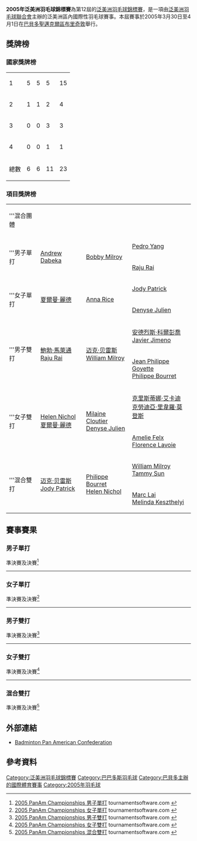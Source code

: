 {{noteTA
|G1=Badminton
|1=zh-hans:布里奇敦; zh-hant:橋鎮;
|2=zh-cn:圣迈克尔区; zh-hk:聖邁克爾區; zh-tw:聖麥可教區
}}
{{infobox badminton event
|name           = 2005年泛美洲羽毛球錦標賽
|image          = 
|size           = 
|caption        =
|dates          = 2005年3月30日－4月1日
|number_edition = 第12屆
|level          = 
|prize_money    = 
|location       = {{BAR}}[[聖邁克爾區_(巴巴多斯)|聖邁克爾區]][[布里奇敦|布里奇敦]]
|venue          = 
|previous       = 2001年泛美洲羽毛球錦標賽 
|next           = 2007年泛美洲羽毛球錦標賽
}}
'''2005年泛美洲羽毛球錦標賽'''為第12屆的[[泛美洲羽毛球錦標賽|泛美洲羽毛球錦標賽]]，是一項由[[泛美洲羽毛球聯合會|泛美洲羽毛球聯合會]]主辦的泛美洲區內國際性羽毛球賽事。本屆賽事於2005年3月30日至4月1日在[[巴貝多|巴貝多]][[聖邁克爾區_(巴巴多斯)|聖邁克爾區]][[布里奇敦|布里奇敦]]舉行。

==獎牌榜==
===國家獎牌榜===

{| {{RankedMedalTable}}
|-
|1||style="text-align:left"| {{bat|CAN}} ||5||5||5||15
|-
|2||style="text-align:left"| {{bat|USA}} ||1||1||2||4
|-
|3||style="text-align:left"| {{bat|PER}} ||0||0||3||3
|-
|4||style="text-align:left"| {{bat|GUA}} ||0||0||1||1
|- class="sortbottom"
!colspan=2|總數|| 6 || 6 || 11 || 23
|}

===項目獎牌榜===
{| {{MedalistTable|labelwidth=80px|type=項目|style=font-size:small;}}
|-
|'''混合團體
|{{bat|CAN}}
|{{bat|USA}}
|{{bat|PER}}
|-
|rowspan=2|'''男子單打
|rowspan=2|{{flagicon|CAN}} [[Andrew_Dabeka|Andrew Dabeka]]
|rowspan=2|{{flagicon|CAN}} [[Bobby_Milroy|Bobby Milroy]]
|{{flagicon|GUA}} [[Pedro_Yang|Pedro Yang]]
|-
|{{flagicon|USA}} [[Raju_Rai|Raju Rai]]
|-
|rowspan=2|'''女子單打
|rowspan=2|{{flagicon|CAN}} [[夏爾曼·麗德|夏爾曼·麗德]]
|rowspan=2|{{flagicon|CAN}} [[Anna_Rice|Anna Rice]]
|{{flagicon|CAN}} [[Jody_Patrick|Jody Patrick]]
|-
|{{flagicon|CAN}} [[Denyse_Julien|Denyse Julien]]
|-
|rowspan=2|'''男子雙打
|rowspan=2|{{flagicon|USA}} [[鮑勃·馬萊通|鮑勃·馬萊通]]<br/>{{flagicon|USA}} [[Raju_Rai|Raju Rai]]
|rowspan=2|{{flagicon|CAN}} [[迈克·贝雷斯|迈克·贝雷斯]]<br/>{{flagicon|CAN}} [[William_Milroy|William Milroy]]
|{{flagicon|PER}} [[安德烈斯·科爾彭喬|安德烈斯·科爾彭喬]]<br/>{{flagicon|PER}} [[Javier_Jimeno|Javier Jimeno]]
|-
|{{flagicon|CAN}} [[Jean_Philippe_Goyette|Jean Philippe Goyette]]<br/>{{flagicon|CAN}} [[Philippe_Bourret|Philippe Bourret]]
|-
|rowspan=2|'''女子雙打
|rowspan=2|{{flagicon|CAN}} [[Helen_Nichol|Helen Nichol]]<br/>{{flagicon|CAN}} [[夏爾曼·麗德|夏爾曼·麗德]]
|rowspan=2|{{flagicon|CAN}} [[Milaine_Cloutier|Milaine Cloutier]]<br/>{{flagicon|CAN}} [[Denyse_Julien|Denyse Julien]]
|{{flagicon|PER}} [[克里斯蒂娜·艾卡迪|克里斯蒂娜·艾卡迪]]<br/>{{flagicon|PER}} [[克勞迪亞·里韋羅·莫登斯|克勞迪亞·里韋羅·莫登斯]]
|-
|{{flagicon|CAN}} [[Amelie_Felx|Amelie Felx]]<br/>{{flagicon|CAN}} [[Florence_Lavoie|Florence Lavoie]]
|-
|rowspan=2|'''混合雙打
|rowspan=2|{{flagicon|CAN}} [[迈克·贝雷斯|迈克·贝雷斯]]<br/>{{flagicon|CAN}} [[Jody_Patrick|Jody Patrick]]
|rowspan=2|{{flagicon|CAN}} [[Philippe_Bourret|Philippe Bourret]]<br/>{{flagicon|CAN}} [[Helen_Nichol|Helen Nichol]]
|{{flagicon|CAN}} [[William_Milroy|William Milroy]]<br/>{{flagicon|CAN}} [[Tammy_Sun|Tammy Sun]]
|-
|{{flagicon|USA}} [[Marc_Lai|Marc Lai]]<br/>{{flagicon|USA}} [[Melinda_Keszthelyi|Melinda Keszthelyi]]
|}

== 賽事賽果 ==
=== 男子單打 ===
;準決賽及決賽<ref name="MS">[http://www.tournamentsoftware.com/sport/draw.aspx?id=B6B02C79-B55E-4F52-A892-3E1E8A8CBBE6&draw=1 2005 PanAm Championships 男子單打] tournamentsoftware.com {{en}}</ref>
{{4TeamBracket-Tennis3-v2
| team-width=200
| RD1-seed1=1
| RD1-team1='''{{flagicon|CAN}} [[Bobby_Milroy|Bobby Milroy]]
| RD1-score1-1='''15
| RD1-score1-2='''15
| RD1-score1-3=
| RD1-seed2=3/4
| RD1-team2={{flagicon|GUA}} [[Pedro_Yang|Pedro Yang]]
| RD1-score2-1=2
| RD1-score2-2=8
| RD1-score2-3=

| RD1-seed3=3/4
| RD1-team3={{flagicon|USA}} [[Raju_Rai|Raju Rai]]
| RD1-score3-1=2
| RD1-score3-2=9
| RD1-score3-3=
| RD1-seed4=2
| RD1-team4='''{{flagicon|CAN}} [[Andrew_Dabeka|Andrew Dabeka]]
| RD1-score4-1='''15
| RD1-score4-2='''15
| RD1-score4-3=

| RD2-seed1=1
| RD2-team1={{flagicon|CAN}} [[Bobby_Milroy|Bobby Milroy]]
| RD2-score1-1=9
| RD2-score1-2=12
| RD2-score1-3=
| RD2-seed2=2
| RD2-team2='''{{flagicon|CAN}} [[Andrew_Dabeka|Andrew Dabeka]]
| RD2-score2-1='''15
| RD2-score2-2='''15
| RD2-score2-3=
}}
----

=== 女子單打 ===
;準決賽及決賽<ref name="WS">[http://www.tournamentsoftware.com/sport/draw.aspx?id=B6B02C79-B55E-4F52-A892-3E1E8A8CBBE6&draw=2 2005 PanAm Championships 女子單打] tournamentsoftware.com {{en}}</ref>
{{4TeamBracket-Tennis3-v2
| team-width=200
| RD1-seed1=1
| RD1-team1='''{{flagicon|CAN}} [[Anna_Rice|Anna Rice]]
| RD1-score1-1='''11
| RD1-score1-2='''11
| RD1-score1-3=
| RD1-seed2=3/4
| RD1-team2={{flagicon|CAN}} [[Jody_Patrick|Jody Patrick]]
| RD1-score2-1=2
| RD1-score2-2=0
| RD1-score2-3=

| RD1-seed3=
| RD1-team3={{flagicon|CAN}} [[Denyse_Julien|Denyse Julien]]
| RD1-score3-1=8
| RD1-score3-2=4
| RD1-score3-3=
| RD1-seed4=2
| RD1-team4='''{{flagicon|PER}} [[夏爾曼·麗德|夏爾曼·麗德]]
| RD1-score4-1='''11
| RD1-score4-2='''11
| RD1-score4-3=

| RD2-seed1=1
| RD2-team1={{flagicon|CAN}} [[Anna_Rice|Anna Rice]]
| RD2-score1-1=8
| RD2-score1-2=10
| RD2-score1-3=
| RD2-seed2=2
| RD2-team2='''{{flagicon|PER}} [[夏爾曼·麗德|夏爾曼·麗德]]
| RD2-score2-1='''11
| RD2-score2-2='''13
| RD2-score2-3=
}}
----

=== 男子雙打 ===
;準決賽及決賽<ref name="MD">[http://www.tournamentsoftware.com/sport/draw.aspx?id=B6B02C79-B55E-4F52-A892-3E1E8A8CBBE6&draw=4 2005 PanAm Championships 男子雙打] tournamentsoftware.com {{en}}</ref>
{{4TeamBracket-Tennis3-v2
| team-width=200
| RD1-seed1=1
| RD1-team1='''{{flagicon|USA}} [[鮑勃·馬萊通|鮑勃·馬萊通]]<br/> {{flagicon|USA}} [[Raju_Rai|Raju Rai]]
| RD1-score1-1='''15
| RD1-score1-2='''15
| RD1-score1-3=
| RD1-seed2=
| RD1-team2={{flagicon|CAN}} [[Jean_Philippe_Goyette|Jean Philippe Goyette]]<br/> {{flagicon|CAN}} [[Philippe_Bourret|Philippe Bourret]]
| RD1-score2-1=5
| RD1-score2-2=7
| RD1-score2-3=

| RD1-seed3=
| RD1-team3={{flagicon|PER}} [[安德烈斯·科爾彭喬|安德烈斯·科爾彭喬]]<br/> {{flagicon|PER}} [[Javier_Jimeno|Javier Jimeno]]
| RD1-score3-1=2
| RD1-score3-2=5
| RD1-score3-3=
| RD1-seed4=2
| RD1-team4='''{{flagicon|CAN}} [[迈克·贝雷斯|迈克·贝雷斯]]<br/> {{flagicon|CAN}} [[William_Milroy|William Milroy]]
| RD1-score4-1='''15
| RD1-score4-2='''15
| RD1-score4-3=

| RD2-seed1=1
| RD2-team1='''{{flagicon|USA}} [[鮑勃·馬萊通|鮑勃·馬萊通]]<br/> {{flagicon|USA}} [[Raju_Rai|Raju Rai]]
| RD2-score1-1=11
| RD2-score1-2='''15
| RD2-score1-3='''15
| RD2-seed2=2
| RD2-team2={{flagicon|CAN}} [[迈克·贝雷斯|迈克·贝雷斯]]<br/> {{flagicon|CAN}} [[William_Milroy|William Milroy]]
| RD2-score2-1='''15
| RD2-score2-2=8
| RD2-score2-3=6
}}
----

=== 女子雙打 ===
;準決賽及決賽<ref name="WD">[http://www.tournamentsoftware.com/sport/draw.aspx?id=B6B02C79-B55E-4F52-A892-3E1E8A8CBBE6&draw=3 2005 PanAm Championships 女子雙打] tournamentsoftware.com {{en}}</ref>
{{4TeamBracket-Tennis3-v2
| team-width=200
| RD1-seed1=1
| RD1-team1='''{{flagicon|CAN}} [[Helen_Nichol|Helen Nichol]]<br/> {{flagicon|CAN}} [[夏爾曼·麗德|夏爾曼·麗德]]
| RD1-score1-1='''15
| RD1-score1-2='''15
| RD1-score1-3=
| RD1-seed2=
| RD1-team2={{flagicon|PER}} [[克里斯蒂娜·艾卡迪|克里斯蒂娜·艾卡迪]]<br/> {{flagicon|PER}} [[克勞迪亞·里韋羅·莫登斯|克勞迪亞·里韋羅·莫登斯]]
| RD1-score2-1=5
| RD1-score2-2=4
| RD1-score2-3=

| RD1-seed3=
| RD1-team3={{flagicon|CAN}} [[Amelie_Felx|Amelie Felx]]<br/> {{flagicon|CAN}} [[Florence_Lavoie|Florence Lavoie]]
| RD1-score3-1='''15
| RD1-score3-2=7
| RD1-score3-3=2
| RD1-seed4=
| RD1-team4='''{{flagicon|CAN}} [[Milaine_Cloutier|Milaine Cloutier]]<br/> {{flagicon|CAN}} [[Denyse_Julien|Denyse Julien]]
| RD1-score4-1=11
| RD1-score4-2='''15
| RD1-score4-3='''15

| RD2-seed1=1
| RD2-team1='''{{flagicon|CAN}} [[Helen_Nichol|Helen Nichol]]<br/> {{flagicon|CAN}} [[夏爾曼·麗德|夏爾曼·麗德]]
| RD2-score1-1=
| RD2-score1-2=
| RD2-score1-3=
| RD2-seed2=
| RD2-team2={{flagicon|CAN}} [[Milaine_Cloutier|Milaine Cloutier]]（棄權）<br/> {{flagicon|CAN}} [[Denyse_Julien|Denyse Julien]]
| RD2-score2-1=
| RD2-score2-2=
| RD2-score2-3=
}}
----

=== 混合雙打 ===
;準決賽及決賽<ref name="XD">[http://www.tournamentsoftware.com/sport/draw.aspx?id=B6B02C79-B55E-4F52-A892-3E1E8A8CBBE6&draw=5 2005 PanAm Championships 混合雙打] tournamentsoftware.com {{en}}</ref>
{{4TeamBracket-Tennis3-v2
| team-width=200
| RD1-seed1=1
| RD1-team1='''{{flagicon|CAN}} [[迈克·贝雷斯|迈克·贝雷斯]]<br/> {{flagicon|CAN}} [[Jody_Patrick|Jody Patrick]]
| RD1-score1-1='''15
| RD1-score1-2='''15
| RD1-score1-3=
| RD1-seed2=3/4
| RD1-team2={{flagicon|USA}} [[Marc_Lai|Marc Lai]]<br/> {{flagicon|USA}} [[Melinda_Keszthelyi|Melinda Keszthelyi]]
| RD1-score2-1=7
| RD1-score2-2=4
| RD1-score2-3=

| RD1-seed3=3/4
| RD1-team3={{flagicon|CAN}} [[William_Milroy|William Milroy]]<br/> {{flagicon|CAN}} [[Tammy_Sun|Tammy Sun]]
| RD1-score3-1='''15
| RD1-score3-2=4
| RD1-score3-3=8
| RD1-seed4=
| RD1-team4='''{{flagicon|CAN}} [[Philippe_Bourret|Philippe Bourret]]<br/> {{flagicon|CAN}} [[Helen_Nichol|Helen Nichol]]
| RD1-score4-1=12
| RD1-score4-2='''15
| RD1-score4-3='''15

| RD2-seed1=1
| RD2-team1='''{{flagicon|CAN}} [[迈克·贝雷斯|迈克·贝雷斯]]<br/> {{flagicon|CAN}} [[Jody_Patrick|Jody Patrick]]
| RD2-score1-1=16
| RD2-score1-2='''15
| RD2-score1-3='''15
| RD2-seed2=
| RD2-team2={{flagicon|CAN}} [[Philippe_Bourret|Philippe Bourret]]<br/> {{flagicon|CAN}} [[Helen_Nichol|Helen Nichol]]
| RD2-score2-1='''17
| RD2-score2-2=8
| RD2-score2-3=9
}}

== 外部連結 ==
*[http://www.badmintonpanam.org/ Badminton Pan American Confederation]{{Wayback|url=http://www.badmintonpanam.org/ |date=20100214194723 }}{{en}}

== 參考資料 ==
{{Reflist}}

{{泛美洲羽毛球錦標賽}}

[[Category:泛美洲羽毛球錦標賽|Category:泛美洲羽毛球錦標賽]]
[[Category:巴巴多斯羽毛球|Category:巴巴多斯羽毛球]]
[[Category:巴貝多主辦的國際體育賽事|Category:巴貝多主辦的國際體育賽事]]
[[Category:2005年羽毛球|Category:2005年羽毛球]]